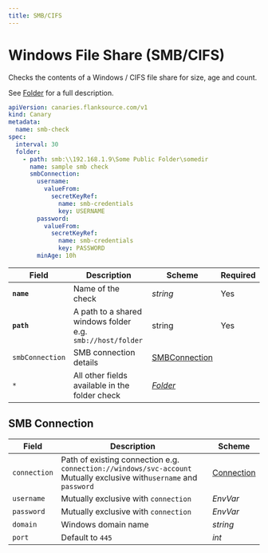 ```yaml
---
title: SMB/CIFS
---
```


# <Icon name="smb" /> Windows File Share (SMB/CIFS)

Checks the contents of a Windows / CIFS file share for size, age and count.

See [Folder](folder) for a full description.

```yaml
apiVersion: canaries.flanksource.com/v1
kind: Canary
metadata:
  name: smb-check
spec:
  interval: 30
  folder:
    - path: smb:\\192.168.1.9\Some Public Folder\somedir
      name: sample smb check
      smbConnection:
        username:
          valueFrom:
            secretKeyRef:
              name: smb-credentials
              key: USERNAME
        password:
          valueFrom:
            secretKeyRef:
              name: smb-credentials
              key: PASSWORD
        minAge: 10h
```

| Field | Description | Scheme | Required |
| ----- | ----------- | ------ | -------- |
| **`name`** | Name of the check | *string* | Yes |
| **`path`** | A path to a shared windows folder e.g. `smb://host/folder` | string | Yes |
| `smbConnection` | SMB connection details | [SMBConnection](#smb-connection) |  |
| `*` | All other fields available in the folder check | [*Folder*](folder) | |

## SMB Connection

| Field        | Description                                                  | Scheme                                            |
| ------------ | ------------------------------------------------------------ | ------------------------------------------------- |
| `connection` | Path of existing connection e.g. `connection://windows/svc-account` <br />Mutually exclusive with`username` and `password` <br /> <Commercial /> | [Connection](../concepts/connections)             |
| `username`   | Mutually exclusive with `connection`                         | <CommonLink to="authentication" anchor="envvar">*EnvVar*</CommonLink> |
| `password`   | Mutually exclusive with `connection`                         | <CommonLink to="authentication" anchor="envvar">*EnvVar*</CommonLink> |
| `domain`     | Windows domain name                                          | *string*                                          |
| `port`       | Default to `445`                                             | *int*                                             |
